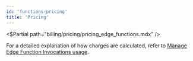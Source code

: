 ```yaml
---
id: 'functions-pricing'
title: 'Pricing'
---
```


<$Partial path="billing/pricing/pricing_edge_functions.mdx" />

For a detailed explanation of how charges are calculated, refer to [Manage Edge Function Invocations usage](/docs/guides/platform/manage-your-usage/edge-function-invocations).
